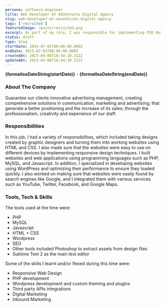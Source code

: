 ```yaml
---
persona: software-engineer
title: Web Developer At AdVentures Digital Agency
slug: web-developer-at-adventures-digital-agency
tags: ['recruited']
featuredImage: /posts/recruited.png
excerpt: As part of my role, I was responsible for implementing PSD designs into functional HTML and CSS layouts, adapting sites to responsive and adaptive designs, building and coding websites and applications using PHP, MySQL, and Javascript. Additionally, I developed templates, plugins, and widgets for Wordpress, optimized website performance for speed and server payload, and implemented search engine optimization and marketing strategies. I also integrated various APIs such as Youtube, Twitter, Facebook, Google Maps, MailGun, and Flickr to enhance website functionality.
status: draft
type: blog
startDate: 2014-07-01T00:00:00.000Z
endDate: 2015-07-01T00:00:00.000Z
createdAt: 2023-04-06T16:44:10.312Z
updatedAt: 2023-04-06T16:44:10.312Z
---
```



**{formatIsoDateString(startDate)}** - **{formatIsoDateString(endDate)}**

### About The Company

Guarantee our clients innovative advertising management, creating comprehensive solutions in communication, marketing and advertising; that generate a better positioning and the increase of its sales; through the professionalism, creativity and experience of our staff.

### Responsibilities

In this job, I had a variety of responsibilities, which included taking designs created by graphic designers and turning them into working websites using HTML and CSS. I also made sure that the websites were easy to use on different devices by implementing responsive design techniques. I built websites and web applications using programming languages such as PHP, MySQL, and Javascript. In addition, I specialized in developing websites using WordPress and optimizing their performance to ensure they loaded quickly. I also worked on making sure that websites were easily found by search engines like Google, and I integrated them with various services such as YouTube, Twitter, Facebook, and Google Maps.

### Tools, Tech & Skills

The tools used at the time were: 
- PHP
- MySQL
- Javascript
- HTML + CSS
- Wordpress
- SEO
- Other tools included Photoshop to extract assets from design files
- Sublime Text 2 as the main text editor

Some of the skills I learnt and/or flexed during this time were:
- Responsive Web Design
- PHP development
- Wordpress development and custom theming and plugins
- Third party APIs integrations
- Digital Marketing 
- Inbound Marketing